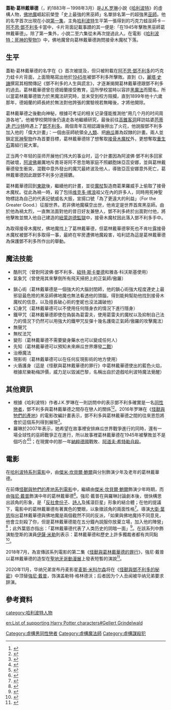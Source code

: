 {{multiple issues|
{{in-universe|time=2014-09-25T05:51:23+00:00}}
{{refimprove|time=2014-10-22T06:39:59+00:00}}
}}
{{noteTA
|T=zh-hans:盖勒特·格林德沃; zh-hant: 蓋勒·葛林戴華德
|1=zh-hans:格里戈维奇; zh-hant: 葛果羅威
|2=zh-hans:阿利安娜; zh-hant: 亞蕊安娜
|3=zh-hans:巴希达·巴沙特; zh-hant: 芭蒂達·巴沙特
|4=zh-cn:信息; zh-tw:資訊;
|5=zh-hans:盖勒特·格林德沃; zh-hant: 蓋勒·葛林戴華德
|G1=哈利波特
|G2=Show
}}
{{哈利·波特人物|
bgcolor=#000|
fgcolor=white|
名字= 蓋勒·葛林戴華德|
image      = [[File:Johnny_Depp_(42814320505).jpg|200px]]<br /><small>[[強尼·戴普|強尼·戴普]]以葛林戴華德的造型出現在[[聖地牙哥動漫展|聖地牙哥動漫展]]。| 
gender=[[男性|男性]]|
house=[[德姆蘭|德姆蘭]]學院|
blood=純血<ref>作品設定德姆蘭學院不招收麻瓜出身巫師，而他的姑婆是女巫。</ref>|
portrayer= 青年：[[傑米·坎貝爾·鮑爾|傑米·坎貝爾·鮑爾]]（[[哈利·波特与死亡圣器（上）|7上]]、[[怪獸系列電影|前傳]]）<br />中年：[[強尼·戴普|強尼·戴普]]（[[怪獸與牠們的產地_(電影)|怪獸1]]、[[怪獸與葛林戴華德的罪行|怪獸2]]）、[[邁茲·米克森|邁茲·米克森]]（[[怪獸與牠們的產地3|怪獸3]]）<br />老年：{{Le|麥可·伯恩|Michael Byrne (actor)}}（[[哈利·波特与死亡圣器（上）|7上]]）|
voice={{flagicon|CHN}}[[杨波|杨波]]（[[官话|官话]][[配音|配音]]）|
appearance=《{{哈利波特1}}》(提及)<br/>《{{哈利波特7}}》(正式登場)
}}

'''蓋勒·葛林戴華德'''（{{lang-en|Gellert Grindelwald}}，約1883年－1998年3月）是[[J.K.罗琳|J.K.罗琳]]小說《[[哈利波特|哈利波特]]》的虛構人物，[[佛地魔|佛地魔]]崛起前榮登「史上最強的黑巫師」名單排名第一的超強黑[[巫師_(哈利波特)|巫師]]。他的名字首次出現在小說[[哈利·波特与魔法石|第一集]]，主角[[哈利·波特_(角色)|哈利波特]]生平第一張得到的巧克力蛙巫師卡－[[阿不思·鄧不利多|阿不思·鄧不利多]]卡當中，卡片背面記載事蹟的其一便是:「在1945年擊敗黑巫師葛林戴華德」。除了第一集外，小說二至六集從未再次提過此人。在電影《[[哈利波特：死神的聖物1|哈利波特：死神的聖物1]]》中，佛地魔曾向葛林戴華德詢問接骨木魔杖下落。

==生平==
蓋勒·葛林戴華德的名字在《{{哈利波特1}}》首次被提及，但只被附載在[[阿不思·鄧不利多|阿不思·鄧不利多]]的巧克力蛙卡片背面，上面簡略寫出他於[[1945年|1945年]]被鄧不利多所擊敗。直到《{{哈利波特7}}》，[[麗塔·史譏|麗塔·史譏]]撰寫其相關傳記《鄧不利多的人生與謊言》，才逐漸揭開葛林戴華德跟鄧不利多的過去。葛林戴華德曾在德姆蘭接受教育，這所學校當時以容許[[黑魔法|黑魔法]]而聞名，所以當葛林戴華德致力於黑魔法研究時，並未受到校方阻攔，直到1899年他十六歲那年，德姆蘭的師長終於無法對他誇張的實驗視若無睹後，才將他開除。

葛林戴華德之後動向神秘，根據可考证的相关记录僅能推測他“用几个月的时间周游各地”。他被學校開除後仍遠走各地繼續研究，最後前往[[高錐客洞|高錐客洞]]拜訪姑婆[[芭蒂達·巴沙特|芭蒂達·巴沙特]]時遇上了[[鄧不利多|鄧不利多]]。兩個青年互相認識後擦出了火花，他說服鄧不利多加入他的「偉大計畫」：一個由巫師統領全[[人類|人類]]、把[[麻瓜|麻瓜]]置為奴隸的計畫。兩人並鎖定[[死神聖物|死神聖物]]作為首要目標，葛林戴華德除了想奪取[[接骨木魔杖|接骨木魔杖]]外，更想奪取[[重生石|重生石]]籌組行屍大軍。

正当两个年轻的巫师开展他们伟大的事业时，這个計畫因為阿波佛·鄧不利多回家而破壞，[[阿波佛·鄧不利多|阿波佛]]嚴厲地斥責哥哥阿不思忽略家庭不照顧胞妹亞蕊安娜，並與葛林戴華德發生衝突，混戰中意外發出的魔咒最終波及他人，導致亞蕊安娜意外死亡，葛林戴華德因此跟鄧不利多分道揚鑣。

葛林戴華德回到[[東歐|東歐]]後，繼續他的計畫，並從[[魔杖_(哈利波特)|魔杖]]製造商葛果羅威手上偷取了接骨木魔杖。從此為禍一時，殺了包括[[维克多·喀浪|维克多·喀浪]]祖父在內的許多人，同時用死神聖物標誌為自己的代表記號威名大振，宣揚口號「為了更遠大的利益」（For the Greater Good.）征服世界。若非佛地魔橫空出世，他肯定是世界首席黑巫師。由於他為禍太烈，一直無法面對他的昔日好友兼戀人，鄧不利多終於出面對付他，將他擊敗並關入他自己建造的[[哈利·波特中的地点#紐蒙迦德監獄|紐蒙迦德監獄]]中，接骨木魔杖因此落入鄧不利多手中。

為取得接骨木魔杖，佛地魔找上了葛林戴華德，但葛林戴華德寧死也不肯吐露接骨木魔杖被鄧不利多取得一事，最終在牢房遭佛地魔殺害，哈利認為這是葛林戴華德為保護鄧不利多所作出的舉動。

==魔法技能==
* 酷刑咒（曾對阿波佛·鄧不利多、[[紐特·斯卡曼德|紐特·斯卡曼德]]和雅各·科沃斯基使用）
* 氣象咒（曾使用其來擊倒所有飛天掃把上的正氣師/傲羅）

* 鎖心術（葛林戴華德是一個強大的大腦封閉師，他的鎖心術強大程度連史上最邪惡最危險的黑巫師佛地魔也無法看透他的頭腦，得到能夠幫助他找到接骨木魔杖的信息，以及擅長破心術的奎妮也沒法識破他）
* 幻身咒（葛林戴華德可以不使用任何隱身衣的情況下進行隱身）
* 鐵甲咒（葛林戴華德即使在偽裝為葛雷夫，使用葛雷夫的魔杖以及抑制自己法力的情況下仍然可以用強大的鐵甲咒反彈十幾名護衛正氣師/傲羅的攻擊魔法）
* 無聲咒
* 無杖法咒
* 變形（葛林戴華德不需要變身藥水也可以變成任何人）
* 先知（葛林戴華德可以預知未來麻瓜世界爆發[[二戰|二戰]]）
*治療魔法
* 現影術（葛林戴華德可以在任何反現影術的地方使用）
* 火盾護身（這是《怪獸與葛林戴華德的罪行》中葛林戴華德使出的藍色火焰，根據尼樂勒梅評價，威力足以毀滅巴黎，名稱出自於遊戲哈利波特魔法覺醒）

==其他資訊==
*根據《哈利波特》作者J.K.罗琳在一則訪問中的表示鄧不利多確實是一名[[同性戀|同性戀者]]，鄧不利多與葛林戴華德之間存在戀人的關係<ref>{{Cite web |url=http://news.bbc.co.uk/2/hi/7053982.stm |title=JK Rowling outs Dumbledore as gay |publisher=BBC News |language=en |access-date=2014-10-22 |archive-date=2020-11-08 |archive-url=https://web.archive.org/web/20201108121733/http://news.bbc.co.uk/2/hi/7053982.stm |dead-url=no }}</ref><ref>{{Cite news|url=https://www.ettoday.net/news/20161120/814520.htm|title=鄧不利多是同性戀 舊情人是新電影《怪獸》中黑巫師！|date=2016-11-20|newspaper=ETtoday新聞雲|accessdate=2018-09-29|language=zh-TW|archive-date=2018-09-29|archive-url=https://web.archive.org/web/20180929080217/https://www.ettoday.net/news/20161120/814520.htm|dead-url=no}}</ref>。2016年罗琳在《[[怪獸與牠們的產地|怪獸與牠們的產地]]》的電影改編計畫表示，鄧不利多與葛林戴華德之間的往來恩怨將會於這個系列得到展現<ref>{{Cite web|url=http://ent.ltn.com.tw/news/breakingnews/1856985|title=鄧不利多同志戀情揭密！將現身《怪獸與牠們的產地》|accessdate=2018-09-29|author=陳昱均|date=2016-10-15|publisher=自由娛樂|archive-date=2020-10-25|archive-url=https://web.archive.org/web/20201025114901/https://ent.ltn.com.tw/news/breakingnews/1856985|dead-url=no}}</ref>。
* 羅琳於2007年表示，她希望在故事裡安排麻瓜世界戰爭進行的同時，還有一場全球性的巫師戰爭正在進行，所以故事裡葛林戴華德在1945年被擊敗並不是個巧合<ref>{{Cite news|url=http://www.the-leaky-cauldron.org/2007/09/10/jkr3/|title=TLC Interviews Joanne Kathleen Rowling, Part III|date=2007-09-10|newspaper=The-Leaky-Cauldron.org|accessdate=2018-09-29|language=en-US|archive-date=2021-02-27|archive-url=https://web.archive.org/web/20210227145305/http://www.the-leaky-cauldron.org/2007/09/10/jkr3/|dead-url=no}}</ref><ref>{{Cite web|title=【怪獸2】葛林戴華德原型竟然是他 羅琳：1945年被擊敗非巧合！|url=https://www.hk01.com/電影/263318/怪獸2-葛林戴華德原型竟然是他-羅琳-1945年被擊敗非巧合|accessdate=2019-09-21|author=王誦賢|date=2018-11-25|publisher=香港01|language=zh-HK|archive-date=2019-09-21|archive-url=https://web.archive.org/web/20190921053012/https://www.hk01.com/%E9%9B%BB%E5%BD%B1/263318/%E6%80%AA%E7%8D%B82-%E8%91%9B%E6%9E%97%E6%88%B4%E8%8F%AF%E5%BE%B7%E5%8E%9F%E5%9E%8B%E7%AB%9F%E7%84%B6%E6%98%AF%E4%BB%96-%E7%BE%85%E7%90%B3-1945%E5%B9%B4%E8%A2%AB%E6%93%8A%E6%95%97%E9%9D%9E%E5%B7%A7%E5%90%88|dead-url=no}}</ref>；在現實中的那一年[[納粹德國|納粹德國]]戰敗、[[阿道夫·希特勒|阿道夫·希特勒]][[阿道夫·希特勒之死|自殺]]。

==電影==
在[[哈利波特系列電影|哈利波特系列電影]]中，由[[傑米·坎貝爾·鮑爾|傑米·坎貝爾·鮑爾]]與{{Le|麥可·伯恩|Michael Byrne (actor)}}分別飾演少年及老年的葛林戴華德。

在前傳[[怪獸系列電影|怪獸與牠們的產地系列電影]]中，繼續由[[傑米·坎貝爾·鮑爾|傑米·坎貝爾·鮑爾]]飾演少年時期，而由[[強尼·戴普|強尼·戴普]]飾演中年的葛林戴華德<ref>{{Cite news|url=https://star.ettoday.net/news/808815|title=《怪獸與牠們》強尼戴普接演「比佛地魔更早的黑巫師」|author=許瑞麟|date=2016-11-10|newspaper=ETtoday星光雲|accessdate=2018-09-29|language=zh-TW|archive-date=2020-08-04|archive-url=https://web.archive.org/web/20200804204918/https://star.ettoday.net/news/808815|dead-url=no}}</ref>。強尼·戴普在與羅琳討論劇本後，很快構思出該角的形象，是「[[反社會行為|反社會份子]]、[[詩人|詩人]]及搖滾巨星」形象的結合體；在他的提議下，電影中的葛林戴華德有著異色的雙眼，以象徵該角的兩面性格<ref>{{Cite web|title=【怪獸2】尊尼特普自爆提出異色瞳設定：象徵兩種性格迷人卻危險|url=https://www.hk01.com/電影/263139/怪獸2-尊尼特普自爆提出異色瞳設定-象徵兩種性格迷人卻危險|date=2018-11-24|accessdate=2019-05-01|language=zh-HK|author=施玲玲|publisher=香港01|archive-date=2019-05-01|archive-url=https://web.archive.org/web/20190501055328/https://www.hk01.com/%E9%9B%BB%E5%BD%B1/263139/%E6%80%AA%E7%8D%B82-%E5%B0%8A%E5%B0%BC%E7%89%B9%E6%99%AE%E8%87%AA%E7%88%86%E6%8F%90%E5%87%BA%E7%95%B0%E8%89%B2%E7%9E%B3%E8%A8%AD%E5%AE%9A-%E8%B1%A1%E5%BE%B5%E5%85%A9%E7%A8%AE%E6%80%A7%E6%A0%BC%E8%BF%B7%E4%BA%BA%E5%8D%BB%E5%8D%B1%E9%9A%AA|dead-url=no}}</ref>。導演[[大衛·葉慈|大衛·葉慈]]指出葛林戴華德與佛地魔是兩個截然不同的反派，「如果與佛地魔持不同意見，他會立刻殺了你，但是葛林戴華德能在五分鐘內說服你放棄立場，加入他的陣營」<ref>{{Cite news|url=https://www.chinatimes.com/newspapers/20181112000619-260102|title=強尼戴普反派Style 駕馭葛林戴華德|author=潘鈺楨|date=2018-11-12|newspaper=中時電子報|accessdate=2018-11-12|language=zh-TW|archive-date=2019-04-22|archive-url=https://web.archive.org/web/20190422055603/https://www.chinatimes.com/newspapers/20181112000619-260102|dead-url=no}}</ref>；此外葉慈亦指出：「葛林戴華德代表了人类历史的阴暗一面」<ref>{{Cite web|title=【主创问答】——大卫•耶茨的魔法世界观|url=https://www.weibo.com/ttarticle/p/show?id=2309404050494917092681|accessdate=2019-09-21|date=2016-12-08|publisher=神奇动物系列电影官方微博|archive-date=2019-09-21|archive-url=https://web.archive.org/web/20190921053007/https://www.weibo.com/ttarticle/p/show%3Fid%3D2309404050494917092681|dead-url=no}}</ref>。在該系列中飾演魁登斯的演員[[伊薩·米勒|伊薩·米勒]]則表示：葛林戴華德和歷史上許多獨裁者都有共同點<ref>{{Cite web|url=https://www.ydn.com.tw/News/311639|title=「怪獸與葛林戴華德的罪行」戲中反派與川普有共同點|accessdate=2018-11-12|author=謝芸蓁|date=2018-11-04|publisher=青年日報|language=zh-TW|archive-date=2020-09-24|archive-url=https://web.archive.org/web/20200924045043/https://www.ydn.com.tw/News/311639|dead-url=no}}</ref>。

2018年7月，為宣傳該系列電影的第二集《[[怪獸與葛林戴華德的罪行|怪獸與葛林戴華德的罪行]]》，強尼·戴普以葛林戴華德的造型在[[聖地牙哥動漫展|聖地牙哥動漫展]]上發表短暫的演說<ref>{{Cite news|url=https://www.worldjournal.com/5729478/article-%E8%A3%98%E5%BE%B7%E6%B4%9B%E3%80%81%E6%88%B4%E6%99%AE-%E7%82%BA%E3%80%8C%E6%80%AA%E7%8D%B8%E3%80%8D%E6%BC%AB%E5%B1%95%E7%A7%80%E9%AD%94%E6%B3%95/|title=裘德洛、戴普 為「怪獸」漫展秀魔法|author=馬雲|date=2018-07-23|newspaper=世界新聞網|accessdate=2018-09-29|language=zh-TW|archive-url=https://web.archive.org/web/20180929114641/https://www.worldjournal.com/5729478/article-%E8%A3%98%E5%BE%B7%E6%B4%9B%E3%80%81%E6%88%B4%E6%99%AE-%E7%82%BA%E3%80%8C%E6%80%AA%E7%8D%B8%E3%80%8D%E6%BC%AB%E5%B1%95%E7%A7%80%E9%AD%94%E6%B3%95/|archive-date=2018-09-29|dead-url=yes}}</ref>。

2020年11月，华纳兄弟宣布丹麦影星[[麦斯·米科尔森|麦斯·米科尔森]]将在《[[怪獸與鄧不利多的秘密|怪獸與鄧不利多的秘密]]》中顶替[[強尼·戴普|強尼·戴普]]，饰演盖勒特·格林德沃；后者因为个人丑闻被华纳兄弟要求辞演。

==參考資料==
{{Reflist|2}}

{{harrypotter}}
{{怪獸系列電影}}

{{DEFAULTSORT:Grindelwald, Gellert}}
[[category:哈利波特人物|category:哈利波特人物]]
[[Category:虛構男同性戀者|Category:虛構男同性戀者]]
[[Category:虛構魔法師|Category:虛構魔法師]]
[[Category:虛構謀殺犯|Category:虛構謀殺犯]]

[[en:List_of_supporting_Harry_Potter_characters#Gellert_Grindelwald|en:List of supporting Harry Potter characters#Gellert Grindelwald]]